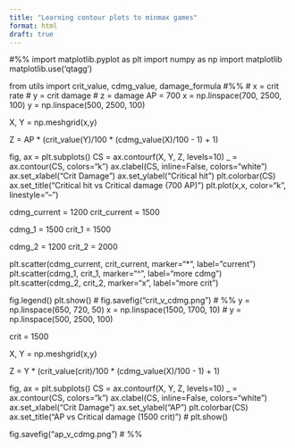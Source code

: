 ```yaml
---
title: "Learning contour plots to minmax games"
format: html
draft: true
---
```


#%%
import matplotlib.pyplot as plt
import numpy as np
import matplotlib
matplotlib.use('qtagg')

from utils import crit_value, cdmg_value, damage_formula
#%%
# x = crit rate
# y = crit damage
# z = damage
AP = 700
x = np.linspace(700, 2500, 100)
y = np.linspace(500, 2500, 100)

X, Y = np.meshgrid(x,y)

Z = AP * (crit_value(Y)/100 * (cdmg_value(X)/100 - 1) + 1)

fig, ax = plt.subplots()
CS = ax.contourf(X, Y, Z, levels=10)
_ = ax.contour(CS, colors="k")
ax.clabel(CS, inline=False, colors="white")
ax.set_xlabel("Crit Damage")
ax.set_ylabel("Critical hit")
plt.colorbar(CS)
ax.set_title("Critical hit vs Critical damage (700 AP)")
plt.plot(x,x, color="k", linestyle="--")

cdmg_current = 1200
crit_current = 1500

cdmg_1 = 1500
crit_1 = 1500

cdmg_2 = 1200
crit_2 = 2000

plt.scatter(cdmg_current, crit_current, marker="*", label="current")
plt.scatter(cdmg_1, crit_1, marker="^", label="more cdmg")
plt.scatter(cdmg_2, crit_2, marker="x", label="more crit")

fig.legend()
plt.show()
# fig.savefig("crit_v_cdmg.png")
# %%
y = np.linspace(650, 720, 50)
x = np.linspace(1500, 1700, 10)
# y = np.linspace(500, 2500, 100)

crit = 1500

X, Y = np.meshgrid(x,y)

Z = Y * (crit_value(crit)/100 * (cdmg_value(X)/100 - 1) + 1)

fig, ax = plt.subplots()
CS = ax.contourf(X, Y, Z, levels=10)
_ = ax.contour(CS, colors="k")
ax.clabel(CS, inline=False, colors="white")
ax.set_xlabel("Crit Damage")
ax.set_ylabel("AP")
plt.colorbar(CS)
ax.set_title("AP vs Critical damage (1500 crit)")
# plt.show()

fig.savefig("ap_v_cdmg.png")
# %%
